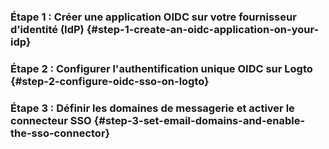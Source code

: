 
### Étape 1 : Créer une application OIDC sur votre fournisseur d’identité (IdP) \{#step-1-create-an-oidc-application-on-your-idp}

<Step1 />

### Étape 2 : Configurer l'authentification unique OIDC sur Logto \{#step-2-configure-oidc-sso-on-logto}

<Step2 />

### Étape 3 : Définir les domaines de messagerie et activer le connecteur SSO \{#step-3-set-email-domains-and-enable-the-sso-connector}

<Step3 />

